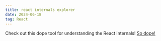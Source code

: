 ```yaml
---
title: react internals explorer
date: 2024-06-18
tag: React
---
```


Check out this dope tool for understanding the React internals!
[So dope!](https://jser.dev/2024-05-11-introducing-rie/)
